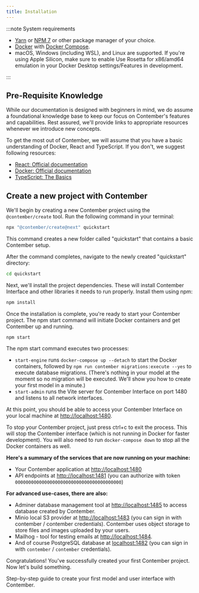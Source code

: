 ```yaml
---
title: Installation
---
```



:::note System requirements

- [Yarn](https://yarnpkg.com/) or [NPM 7](https://docs.npmjs.com/downloading-and-installing-node-js-and-npm) or other package manager of your choice.
- [Docker](https://docs.docker.com/install/) with [Docker Compose](https://docs.docker.com/compose/install/).
- macOS, Windows (including WSL), and Linux are supported. If you're using Apple Silicon, make sure to enable Use Rosetta for x86/amd64 emulation in your Docker Desktop settings/Features in development.

:::

## Pre-Requisite Knowledge

While our documentation is designed with beginners in mind, we do assume a foundational knowledge base to keep our focus on Contember's features and capabilities. Rest assured, we'll provide links to appropriate resources whenever we introduce new concepts.

To get the most out of Contember, we will assume that you have a basic understanding of Docker, React and TypeScript. If you don't, we suggest following resources:

- [React: Official documentation](https://react.dev/learn)
- [Docker: Official documentation](https://docs.docker.com/get-started/)
- [TypeScript: The Basics](https://www.typescriptlang.org/docs/handbook/2/basic-types.html)

## Create a new project with Contember

We'll begin by creating a new Contember project using the `@contember/create` tool. Run the following command in your terminal:

```bash
npx "@contember/create@next" quickstart
```

This command creates a new folder called "quickstart" that contains a basic Contember setup.

After the command completes, navigate to the newly created "quickstart" directory:

```bash
cd quickstart
```

Next, we'll install the project dependencies. These will install Contember Interface and other libraries it needs to run properly. Install them using npm:

```bash
npm install
```

Once the installation is complete, you're ready to start your Contember project. The npm start command will initiate Docker containers and get Contember up and running.

```
npm start
```

The npm start command executes two processes:

- `start-engine` runs `docker-compose up --detach` to start the Docker containers, followed by `npm run contember migrations:execute --yes` to execute database migrations. <span class="smallNote">(There's nothing in your model at the moment so no migration will be executed. We'll show you how to create your first model in a minute.)</span>
- `start-admin` runs the Vite server for Contember Interface on port 1480 and listens to all network interfaces.

At this point, you should be able to access your Contember Interface on your local machine at [http://localhost:1480](http://localhost:1480).

To stop your Contember project, just press ctrl+c to exit the process. This will stop the Contember interface (which is not running in Docker for faster development). You will also need to run `docker-compose down` to stop all the Docker containers as well.

**Here's a summary of the services that are now running on your machine:**

- Your Contember application at [http://localhost:1480](http://localhost:1480)
- API endpoints at [http://localhost:1481](http://localhost:1481) (you can authorize with token `0000000000000000000000000000000000000000`)

**For advanced use-cases, there are also:**

- Adminer database management tool at [http://localhost:1485](http://localhost:1485) to access database created by Contember.
- Minio local S3 provider at [http://localhost:1483](http://localhost:1483) (you can sign in with contember / contember credentials). Contember uses object storage to store files and images uploaded by your users.
- Mailhog - tool for testing emails at [http://localhost:1484](http://localhost:1484).
- And of course PostgreSQL database at [localhost:1482](localhost:1482) (you can sign in with `contember` / `contember` credentials).

Congratulations! You've successfully created your first Contember project. Now let's build something.

<DocsCards>
  <DocsCard header="Build your first project with Contember" href="/intro/quickstart">
    <p>Step-by-step guide to create your first model and user interface with Contember.</p>
  </DocsCard>
</DocsCards>
